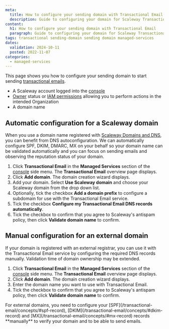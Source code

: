 ```yaml
---
meta:
  title: How to configure your sending domain with Transactional Email
  description: Guide to configuring your domain for Scaleway Transactional Email.
content:
  h1: How to configure your sending domain with Transactional Email
  paragraph: Guide to configuring your domain for Scaleway Transactional Email.
tags: transactional sending-domain sending domain managed-services
dates:
  validation: 2024-10-11
  posted: 2022-11-07
categories:
  - managed-services
---
```


This page shows you how to configure your sending domain to start sending [transactional emails](/transactional-email/concepts/#transactional-email).

<Macro id="requirements" />

- A Scaleway account logged into the [console](https://console.scaleway.com)
- [Owner](/iam/concepts/#owner) status or [IAM permissions](/iam/concepts/#permission) allowing you to perform actions in the intended Organization
- A domain name

## Automatic configuration for a Scaleway domain

When you use a domain name registered with [Scaleway Domains and DNS](/domains-and-dns/), you can benefit from DNS autoconfiguration. We can automatically configure SPF, DKIM, DMARC, MX on your behalf so 
your domain name can be validated automatically and you can focus on sending emails and observing the reputation status of your domain.

1. Click **Transactional Email** in the **Managed Services** section of the [console](https://console.scaleway.com/) side menu. The **Transactional Email** overview page displays.
2. Click **Add domain**. The domain creation wizard displays.
3. Add your domain. Select **Use Scaleway domain** and choose your Scaleway domain from the drop down list.
4. Optionally, tick the checkbox **Add a domain prefix** to configure a subdomain for use with the Transactional Email service.
4. Tick the checkbox **Configure my Transactional Email DNS records automatically**.
5. Tick the checkbox to confirm that you agree to Scaleway's antispam policy, then click **Validate domain name** to confirm.

## Manual configuration for an external domain

If your domain is registered with an external registrar, you can use it with the Transactional Email service by configuring the required DNS records manually.
Validation time of domain ownership may be extended.

1. Click **Transactional Email** in the **Managed Services** section of the [console](https://console.scaleway.com/) side menu. The **Transactional Email** overview page displays.
2. Click **Add domain**. The domain creation wizard displays.
3. Enter the domain name you want to use with Transactional Email.
4. Tick the checkbox to confirm that you agree to Scaleway's antispam policy, then click **Validate domain name** to confirm.

<Message type="important">
 For external domains, you need to configure your [SPF](/transactional-email/concepts/#spf-record), [DKIM](/transactional-email/concepts/#dkim-record) and [MX](/transactional-email/concepts/#mx-record) records **manually** to verify your domain and to be able to send emails.
</Message>


